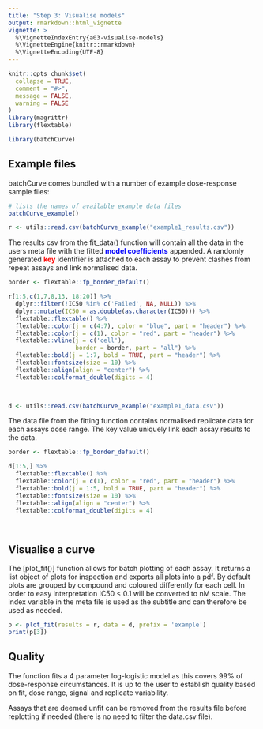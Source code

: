 ```yaml
---
title: "Step 3: Visualise models"
output: rmarkdown::html_vignette
vignette: >
  %\VignetteIndexEntry{a03-visualise-models}
  %\VignetteEngine{knitr::rmarkdown}
  %\VignetteEncoding{UTF-8}
---
```


```r
knitr::opts_chunk$set(
  collapse = TRUE,
  comment = "#>",
  message = FALSE, 
  warning = FALSE
)
library(magrittr)
library(flextable)
```


```r
library(batchCurve)
```

## Example files

batchCurve comes bundled with a number of example dose-response sample files: 

```r
# lists the names of available example data files
batchCurve_example()
```


```r
r <- utils::read.csv(batchCurve_example("example1_results.csv"))
```

The results csv from the fit_data() function will contain all the data in the users meta file with the fitted  <span style="color: blue;">**model coefficients**</span> appended. A randomly generated <span style="color: red;">**key**</span> identifier is attached to each assay to prevent clashes from repeat assays and link normalised data.


```r

border <- flextable::fp_border_default()

r[1:5,c(1,7,8,13, 18:20)] %>% 
  dplyr::filter(!IC50 %in% c('Failed', NA, NULL)) %>%
  dplyr::mutate(IC50 = as.double(as.character(IC50))) %>%
  flextable::flextable() %>%
  flextable::color(j = c(4:7), color = "blue", part = "header") %>%
  flextable::color(j = c(1), color = "red", part = "header") %>%
  flextable::vline(j = c('cell'), 
                   border = border, part = "all") %>% 
  flextable::bold(j = 1:7, bold = TRUE, part = "header") %>%  
  flextable::fontsize(size = 10) %>%
  flextable::align(align = "center") %>%
  flextable::colformat_double(digits = 4)

  
```



```r
d <- utils::read.csv(batchCurve_example("example1_data.csv"))
```

The data file from the fitting function contains normalised replicate data for each assays dose range. The key value uniquely link each assay results to the data.

```r

border <- flextable::fp_border_default()

d[1:5,] %>% 
  flextable::flextable() %>%
  flextable::color(j = c(1), color = "red", part = "header") %>%
  flextable::bold(j = 1:5, bold = TRUE, part = "header") %>%  
  flextable::fontsize(size = 10) %>%
  flextable::align(align = "center") %>%
  flextable::colformat_double(digits = 4)

  
```

## Visualise a curve

The [plot_fit()] function allows for batch plotting of each assay. It returns a list object of plots for inspection and exports all plots into a pdf. By default plots are grouped by compound and coloured differently for each cell. In order to easy interpretation IC50 < 0.1 will be converted to nM scale. The index variable in the meta file is used as the subtitle and can therefore be used as needed.

```r

p <- plot_fit(results = r, data = d, prefix = 'example')
print(p[3])
```

## Quality 

The function fits a 4 parameter log-logistic model as this covers 99% of dose-response circumstances. It is up to the user to establish quality based on fit, dose range, signal and replicate variability.

Assays that are deemed unfit can be removed from the results file before replotting if needed (there is no need to filter the data.csv file).


